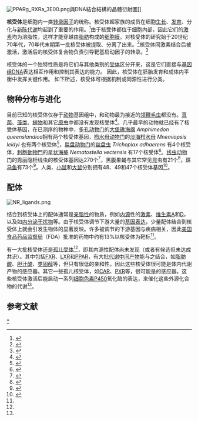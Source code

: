 [[Image:PPARg_RXRa_3E00.png|thumb]]與DNA結合結構的晶體衍射圖]]

'''核受体'''是细胞内一类[[转录因子|转录因子]]的统称。核受体超家族的成员在细胞[[生长|生长]]、[[发育|发育]]、分化与[[新陈代谢|新陈代谢]]均起到了重要的作用。<ref>{{Cite web |url=http://www.heart51.com/article/2007-10-41/1261192243560674.html |title=核受体Nur77和RXR——治疗心血管疾病的新靶点 |access-date=2011-02-11 |archive-date=2008-08-21 |archive-url=https://web.archive.org/web/20080821143344/http://www.heart51.com/article/2007-10-41/1261192243560674.html |dead-url=yes }}</ref>由于核受体都位于细胞内部，因此它们的[[激素|激素]]均为溶脂性，这样才能穿越由[[脂肪|脂肪]]构成的[[细胞膜|细胞膜]]。对核受体的研究始于20世纪70年代，70年代末期第一批核受体被提取、分离了出来。<ref>{{cite journal| language =zh| author =张松波，周宏灏| title =药物代谢性别差异及与核受体的关系| url =http://www.csupharmacol.com/db/allpaper/209.pdf| journal =中国药理学通报| volume =23| issue =3| pages =292-4| year =2007| id =1001-1978（2007）03-0292-03}}{{dead link|date=2018年3月 |bot=InternetArchiveBot |fix-attempted=yes }}</ref>核受体同激素结合后被激活，激活后的核受体复合物负责引导靶基启动因子的转录。<ref>{{cite journal| language =zh| author =陈彬、周度金| title =核受体转录辅激活蛋白：结构与功能| url =http://www.lw23.com/pdf_3b1022a8-418d-4169-91e8-d20eea359070/lunwen.pdf| journal =生命的化学| volume =21| issue =1| pages =18-21| year =2001| id =1000-1336(2001)0l-0018-4}}{{dead link|date=2018年3月 |bot=InternetArchiveBot |fix-attempted=yes }}</ref>

核受体的一个独特性质是将它们与其他类别的[[受体_(生物化学)|受体]]区分开来，这是它们直接与[[基因组|基因组]]DNA表达相互作用和控制其表达的能力。 因此，核受体在胚胎发育和成体内平衡中发挥关键作用。 如下所述，核受体可根据机制或同源性进行分类。
== 物种分布与进化 ==
目前已知的核受体仅存于[[动物|动物]]基因组中，和动物最为接近的[[领鞭毛虫|领鞭毛虫]]都没有。[[真菌|真菌]]、[[藻类|藻类]]、[[植物|植物]]和其它[[原虫|原虫]]中都没有发现核受体<ref name = "Escriva_1998">{{cite journal | vauthors = Escriva H, Langlois MC, Mendonça RL, Pierce R, Laudet V | title = Evolution and diversification of the nuclear receptor superfamily | journal = Annals of the New York Academy of Sciences | volume = 839 | issue =  | pages = 143–6 | date = May 1998 | pmid = 9629140 | doi = 10.1111/j.1749-6632.1998.tb10747.x }}</ref>。几乎最早的动物就已经有了核受体基因，在已测序的物种中，[[多孔动物门|多孔动物门]]的[[大堡礁海绵|大堡礁海绵]] ''Amphimedon queenslandica''拥有两个核受体基因，[[栉水母动物门|栉水母动物门]]的[[淡海栉水母|淡海栉水母]] ''Mnemiopsis leidyi'' 也有两个核受体<ref name = "Reitzel_2011">{{cite journal | vauthors = Reitzel AM, Pang K, Ryan JF, Mullikin JC, Martindale MQ, Baxevanis AD, Tarrant AM | title = Nuclear receptors from the ctenophore Mnemiopsis leidyi lack a zinc-finger DNA-binding domain: lineage-specific loss or ancestral condition in the emergence of the nuclear receptor superfamily? | journal = EvoDevo | volume = 2 | issue = 1 | pages = 3 | date = February 2011 | pmid = 21291545 | pmc = 3038971 | doi = 10.1186/2041-9139-2-3 }}</ref>，[[扁盘动物门|扁盘动物门]]的[[丝盘虫|丝盘虫]] ''Trichoplax adhaerens'' 有4个核受体，[[刺胞動物門|刺胞動物門]]的[[星状海葵|星状海葵]] ''Nematostella vectensis'' 有17个核受体<ref name = "Bridgham_2010">{{cite journal | vauthors = Bridgham JT, Eick GN, Larroux C, Deshpande K, Harms MJ, Gauthier ME, Ortlund EA, Degnan BM, Thornton JW | title = Protein evolution by molecular tinkering: diversification of the nuclear receptor superfamily from a ligand-dependent ancestor | journal = PLoS Biology | volume = 8 | issue = 10 | pages = e1000497 | date = October 2010 | pmid = 20957188 | pmc = 2950128 | doi = 10.1371/journal.pbio.1000497 }}</ref>。[[线虫动物门|线虫动物门]]的[[秀丽隐杆线虫|秀丽隐杆线虫]]的核受体基因达270个<ref name = "Sluder_2001">{{cite journal | vauthors = Sluder AE, Maina CV | title = Nuclear receptors in nematodes: themes and variations | journal = Trends in Genetics | volume = 17 | issue = 4 | pages = 206–13 | date = April 2001 | pmid = 11275326 | doi = 10.1016/S0168-9525(01)02242-9 }}</ref>，[[黑腹果蝇|黑腹果蝇]]与其它常见[[昆虫|昆虫]]有21个<ref name="Cheatle Jarvela_2017">{{cite journal|last1=Cheatle Jarvela|first1=Alys M.|last2=Pick|first2=Leslie|title=The Function and Evolution of Nuclear Receptors in Insect Embryonic Development|volume=125|year=2017|pages=39–70|issn=00702153|doi=10.1016/bs.ctdb.2017.01.003}}</ref>，[[斑马鱼|斑马鱼]]有73个<ref name="Schaaf_2017">{{cite journal|last1=Schaaf|first1=Marcel J M|title=Nuclear receptor research in zebrafish|journal=Journal of Molecular Endocrinology|volume=59|issue=1|year=2017|pages=R65–R76|issn=0952-5041|doi=10.1530/JME-17-0031}}</ref>。人类、[[小鼠|小鼠]]和[[大鼠|大鼠]]分别拥有48、49和47个核受体基因<ref name = "Zhang_2004">{{cite journal | vauthors = Zhang Z, Burch PE, Cooney AJ, Lanz RB, Pereira FA, Wu J, Gibbs RA, Weinstock G, Wheeler DA | title = Genomic analysis of the nuclear receptor family: new insights into structure, regulation, and evolution from the rat genome | journal = Genome Research | volume = 14 | issue = 4 | pages = 580–90 | date = April 2004 | pmid = 15059999 | pmc = 383302 | doi = 10.1101/gr.2160004 }}</ref>。

== 配体 ==
 [[Image:NR_ligands.png|thumb]]

结合到核受体上的配体通常是[[亲脂性|亲脂性]]的物质，例如[[内源|内源]]性的[[激素|激素]]、[[维生素A|维生素A]]和[[维生素D|D]]，以及{{le|外源化合物|xenobiotic}}如[[内分泌干扰物|内分泌干扰物]]等。由于核受体调节下游大量的[[基因表达|基因表达]]，少量配体结合到核受体上就会引发生物体的显著反映。许多被调节的下游基因与疾病相关，因此[[美国食品药品监督局|美国食品药品监督局]]（FDA）批准的药物中约有13%以核受体为靶标<ref name="Overington_2006"/>。
 
有一大批核受体还是[[孤儿受体|孤儿受体]]<ref name="Benoit_2006"/>，即其内源性配体尚未发现（或者有候选但未达成共识）。其中包括[[类法尼醇x受体|FXR]]、[[肝X受体|LXR]]和[[过氧化物酶体增殖物活化受体|PPAR]]，有大批[[代谢中间产物|代谢中间产物]]能与之结合，如[[脂肪酸|脂肪酸]]、[[胆汁酸|胆汁酸]]、[[类固醇|类固醇]]等，但只有很低的亲和性。因此这些核受体很可能是体内代谢产物的感应器。其它一些孤儿核受体，如[[组成型雄固烷受体|CAR]]、[[孕甾烷X受体|PXR]]等，很可能是{{le|外源化合物|xenobiotic}}的感应器。这些核受体激活后能启动一系列[[细胞色素P450|细胞色素P450]]氧化酶的表达，来催化这些外源化合物的代谢<ref name="Mohan_2003"/>。
{{Clear}}

==参考文献==
<div class="references-small">
<references></references>
</div>

{{转录因子|g2}}

[[Category:核受体|*]]